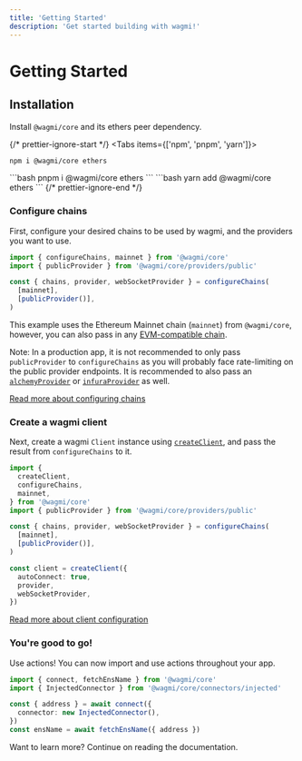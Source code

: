 ```yaml
---
title: 'Getting Started'
description: 'Get started building with wagmi!'
---
```



# Getting Started

## Installation

Install `@wagmi/core` and its ethers peer dependency.

{/* prettier-ignore-start */}
<Tabs items={['npm', 'pnpm', 'yarn']}>
  <Tab>
```bash
npm i @wagmi/core ethers
```
  </Tab>
  <Tab>
```bash
pnpm i @wagmi/core ethers
```
  </Tab>
  <Tab>
```bash
yarn add @wagmi/core ethers
```
  </Tab>
</Tabs>
{/* prettier-ignore-end */}

### Configure chains

First, configure your desired chains to be used by wagmi, and the providers you want to use.

```ts
import { configureChains, mainnet } from '@wagmi/core'
import { publicProvider } from '@wagmi/core/providers/public'

const { chains, provider, webSocketProvider } = configureChains(
  [mainnet],
  [publicProvider()],
)
```

This example uses the Ethereum Mainnet chain (`mainnet`) from `@wagmi/core`, however, you can also pass in any [EVM-compatible chain](/core/chains#wagmichains).

Note: In a production app, it is not recommended to only pass `publicProvider` to `configureChains` as you will probably face rate-limiting on the public provider endpoints. It is recommended to also pass an [`alchemyProvider`](/core/providers/alchemy) or [`infuraProvider`](/core/providers/infura) as well.

[Read more about configuring chains](/core/providers/configuring-chains)

### Create a wagmi client

Next, create a wagmi `Client` instance using [`createClient`](/core/client), and pass the result from `configureChains` to it.

```ts {14-18}
import {
  createClient,
  configureChains,
  mainnet,
} from '@wagmi/core'
import { publicProvider } from '@wagmi/core/providers/public'

const { chains, provider, webSocketProvider } = configureChains(
  [mainnet],
  [publicProvider()],
)

const client = createClient({
  autoConnect: true,
  provider,
  webSocketProvider,
})
```

[Read more about client configuration](/core/client)

### You're good to go!

Use actions! You can now import and use actions throughout your app.

```ts {4-6,7}
import { connect, fetchEnsName } from '@wagmi/core'
import { InjectedConnector } from '@wagmi/core/connectors/injected'

const { address } = await connect({
  connector: new InjectedConnector(),
})
const ensName = await fetchEnsName({ address })
```

Want to learn more? Continue on reading the documentation.
